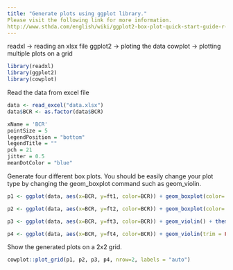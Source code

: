```yaml
---
title: "Generate plots using ggplot library." 
Please visit the following link for more information.
http://www.sthda.com/english/wiki/ggplot2-box-plot-quick-start-guide-r-software-and-data-visualization
---
```


readxl -> reading an xlsx file
ggplot2 -> ploting the data
cowplot -> plotting multiple plots on a grid
```r
library(readxl)
library(ggplot2)
library(cowplot)
```

Read the data from excel file
```r
data <- read_excel("data.xlsx")
data$BCR <- as.factor(data$BCR)
```

```r
xName = 'BCR'
pointSize = 5
legendPosition = "bottom"
legendTitle = ""
pch = 21
jitter = 0.5
meanDotColor = "blue"

```

Generate four different box plots. You should be easily change your plot type by changing the geom_boxplot command such as geom_violin.  
```r
p1 <- ggplot(data, aes(x=BCR, y=ft1, color=BCR)) + geom_boxplot(color='black') + theme(legend.position = legendPosition, axis.title.x=element_blank()) + labs(y = "Feature1", fill = legendTitle) + geom_point(aes(fill=BCR), size = pointSize, pch=pch, position = position_jitterdodge(jitter), color='black') + stat_summary(fun=mean, color=meanDotColor)

p2 <- ggplot(data, aes(x=BCR, y=ft2, color=BCR)) + geom_boxplot(color='black') + theme(legend.position = legendPosition, axis.title.x=element_blank()) + labs(y = "Feature2", fill = legendTitle) + geom_point(aes(fill=BCR), size = pointSize, pch=pch, position = position_jitterdodge(jitter), color='black') + stat_summary(fun=mean, color=meanDotColor)

p3 <- ggplot(data, aes(x=BCR, y=ft3, color=BCR)) + geom_violin() + theme(legend.position = legendPosition, axis.title.x=element_blank()) + labs(y = "Feature3", fill = legendTitle) + geom_point(aes(fill=BCR), size = pointSize, pch=pch, position = position_jitterdodge(jitter), color='black') + stat_summary(fun=mean, color=meanDotColor)

p4 <- ggplot(data, aes(x=BCR, y=ft4, color=BCR)) + geom_violin(trim = FALSE) + theme(legend.position = legendPosition, axis.title.x=element_blank()) + labs(y = "Feature4", fill = legendTitle) + geom_point(aes(fill=BCR), size = pointSize, pch=pch, position = position_jitterdodge(jitter), color='black') + stat_summary(fun=mean, color=meanDotColor)
```


Show the generated plots on a 2x2 grid.
```r
cowplot::plot_grid(p1, p2, p3, p4, nrow=2, labels = "auto")
```


